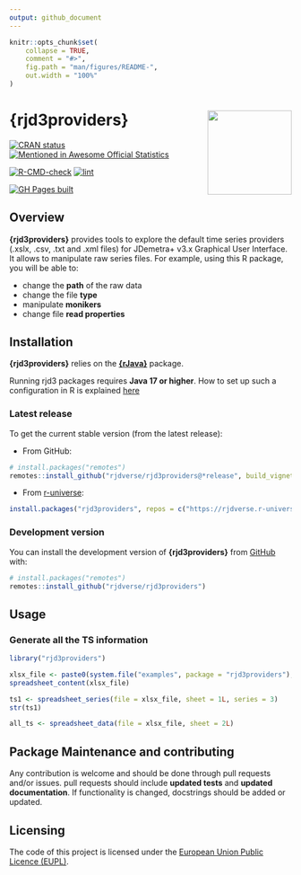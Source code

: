 ```yaml
---
output: github_document
---
```


<!-- README.md is generated from README.Rmd. Please edit that file -->

```r
knitr::opts_chunk$set(
    collapse = TRUE,
    comment = "#>",
    fig.path = "man/figures/README-",
    out.width = "100%"
)
```

# {rjd3providers} <a href="https://rjdverse.github.io/rjd3providers/"><img src="man/figures/logo.png" align="right" height="150" style="float:right; height:150px;"/></a>

<!-- badges: start -->
[![CRAN status](https://www.r-pkg.org/badges/version/rjd3providers)](https://CRAN.R-project.org/package=rjd3providers)
[![Mentioned in Awesome Official Statistics ](https://awesome.re/mentioned-badge.svg)](https://github.com/SNStatComp/awesome-official-statistics-software)

[![R-CMD-check](https://github.com/rjdverse/rjd3providers/actions/workflows/R-CMD-check.yaml/badge.svg)](https://github.com/rjdverse/rjd3providers/actions/workflows/R-CMD-check.yaml)
[![lint](https://github.com/rjdverse/rjd3providers/actions/workflows/lint.yaml/badge.svg)](https://github.com/rjdverse/rjd3providers/actions/workflows/lint.yaml)

[![GH Pages built](https://github.com/rjdverse/rjd3providers/actions/workflows/pkgdown.yaml/badge.svg)](https://github.com/rjdverse/rjd3providers/actions/workflows/pkgdown.yaml)
<!-- badges: end -->


## Overview

**{rjd3providers}** provides tools to explore the default time series providers (.xslx, .csv, .txt and .xml files) for JDemetra+ v3.x Graphical User Interface. It allows to manipulate raw series files. For example, using this R package, you will be able to:

- change the **path** of the raw data
- change the file **type**
- manipulate **monikers**
- change file **read properties**


## Installation

**{rjd3providers}** relies on the [**{rJava}**](https://cran.r-project.org/web/packages/rJava/index.html) package.

Running rjd3 packages requires **Java 17 or higher**. How to set up such a configuration in R is explained [here](https://jdemetra-new-documentation.netlify.app/#Rconfig) 


### Latest release

To get the current stable version (from the latest release):

- From GitHub:

```r
# install.packages("remotes")
remotes::install_github("rjdverse/rjd3providers@*release", build_vignettes = TRUE)
```

- From [r-universe](https://rjdverse.r-universe.dev/rjd3providers):

```r
install.packages("rjd3providers", repos = c("https://rjdverse.r-universe.dev", "https://cloud.r-project.org"))
```

### Development version

You can install the development version of **{rjd3providers}** from [GitHub](https://github.com/) with:

```r
# install.packages("remotes")
remotes::install_github("rjdverse/rjd3providers")
```


## Usage

### Generate all the TS information 

``` r
library("rjd3providers")

xlsx_file <- paste0(system.file("examples", package = "rjd3providers"), "/Insee.xlsx")
spreadsheet_content(xlsx_file)

ts1 <- spreadsheet_series(file = xlsx_file, sheet = 1L, series = 3)
str(ts1)

all_ts <- spreadsheet_data(file = xlsx_file, sheet = 2L)
```


## Package Maintenance and contributing

Any contribution is welcome and should be done through pull requests and/or issues.
pull requests should include **updated tests** and **updated documentation**. If functionality is changed, docstrings should be added or updated.


## Licensing

The code of this project is licensed under the [European Union Public Licence (EUPL)](https://interoperable-europe.ec.europa.eu:443/collection/eupl/eupl-text-eupl-12).
